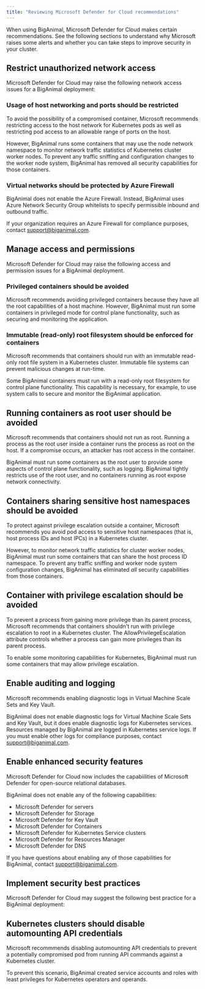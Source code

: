 ```yaml
---
title: "Reviewing Microsoft Defender for Cloud recommendations"
---
```


When using BigAnimal, Microsoft Defender for Cloud makes certain recommendations. See the following sections to understand why Microsoft raises some alerts and whether you can take steps to improve security in your cluster.

## Restrict unauthorized network access

Microsoft Defender for Cloud may raise the following network access issues for a BigAnimal deployment:

### Usage of host networking and ports should be restricted

To avoid the possibility of a compromised container, Microsoft recommends restricting access to the host network for Kubernetes pods as well as restricting pod access to an allowable range of ports on the host. 

However, BigAnimal runs some containers that may use the node network namespace to monitor network traffic statistics of Kubernetes cluster worker nodes. To prevent any traffic sniffing and configuration changes to the worker node system, BigAnimal has removed all security capabilities for those containers. 

### Virtual networks should be protected by Azure Firewall

BigAnimal does not enable the Azure Firewall. Instead, BigAnimal uses Azure Network Security Group whitelists to specify permissible inbound and outbound traffic.

If your organization requires an Azure Firewall for compliance purposes, contact [support@biganimal.com](mailto:support@biganimal.com).

## Manage access and permissions

Microsoft Defender for Cloud may raise the following access and permission issues for a BigAnimal deployment. 

### Privileged containers should be avoided

Microsoft recommends avoiding privileged containers because they have all the root capabilities of a host machine. However, BigAnimal must run some containers in privileged mode for control plane functionality, such as securing and monitoring the application.

### Immutable (read-only) root filesystem should be enforced for containers

Microsoft recommends that containers should run with an immutable read-only root file system in a Kubernetes cluster. Immutable file systems can prevent malicious changes at run-time. 

Some BigAnimal containers must run with a read-only root filesystem for control plane functionality. This capability is necessary, for example, to use system calls to secure and monitor the BigAnimal application.

## Running containers as root user should be avoided

Microsoft recommends that containers should not run as root. Running a process as the root user inside a container runs the process as root on the host. If a compromise occurs, an attacker has root access in the container.

BigAnimal must run some containers as the root user to provide some aspects of control plane functionality, such as logging. BigAnimal tightly restricts use of the root user, and no containers running as root expose network connectivity.

## Containers sharing sensitive host namespaces should be avoided

To protect against privilege escalation outside a container, Microsoft recommends you avoid pod access to sensitive host namespaces (that is, host process IDs and host IPCs) in a Kubernetes cluster.

However, to monitor network traffic statistics for cluster worker nodes, BigAnimal must run some containers that can share the host process ID namespace. To prevent any traffic sniffing and worker node system configuration changes, BigAnimal has eliminated *all* security capabilities from those containers.

## Container with privilege escalation should be avoided

To prevent a process from gaining more privilege than its parent process, Microsoft recommends that containers shouldn't run with privilege escalation to root in a Kubernetes cluster. The AllowPrivilegeEscalation attribute controls whether a process can gain more privileges than its parent process.

To enable some monitoring capabilities for Kubernetes, BigAnimal must run some containers that may allow privilege escalation. 

## Enable auditing and logging

Microsoft recommends enabling diagnostic logs in Virtual Machine Scale Sets and Key Vault. 

BigAnimal does not enable diagnostic logs for Virtual Machine Scale Sets and Key Vault, but it does enable diagnostic logs for Kubernetes services. Resources managed by BigAnimal are logged in Kubernetes service logs. If you must enable other logs for compliance purposes, contact [support@biganimal.com](mailto:support@biganimal.com).

## Enable enhanced security features

Microsoft Defender for Cloud now includes the capabiilities of Microsoft Defender for open-source relational databases. 

BigAnimal does not enable any of the following capabilities:
- Microsoft Defender for servers
- Microsoft Defender for Storage
- Microsoft Defender for Key Vault
- Microsoft Defender for Containers
- Microsoft Defender for Kubernetes Service clusters
- Microsoft Defender for Resources Manager
- Microsoft Defender for DNS 

If you have questions about enabling any of those capabilities for BigAnimal, contact [support@biganimal.com](mailto:support@biganimal.com).

## Implement security best practices

Microsoft Defender for Cloud may suggest the following best practice for a BigAnimal deployment:

## Kubernetes clusters should disable automounting API credentials

Microsoft recommmends disabling automounting API credentials to prevent a potentially compromised pod from running API commands against a Kubernetes cluster. 

To prevent this scenario, BigAnimal created service accounts and roles with least privileges for Kubernetes operators and operands.

